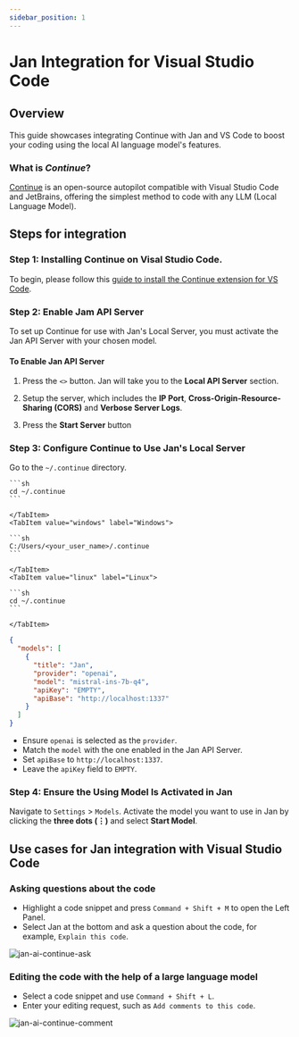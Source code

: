 ```yaml
---
sidebar_position: 1
---
```



# Jan Integration for Visual Studio Code

## Overview

This guide showcases integrating Continue with Jan and VS Code to boost your coding using the local AI language model's features.

### What is *Continue*?

[Continue](https://continue.dev/docs/intro) is an open-source autopilot compatible with Visual Studio Code and JetBrains, offering the simplest method to code with any LLM (Local Language Model).

## Steps for integration

### Step 1: Installing Continue on Visal Studio Code.

To begin, please follow this [guide to install the Continue extension for VS Code](https://continue.dev/docs/quickstart).

### Step 2: Enable Jam API Server

To set up Continue for use with Jan's Local Server, you must activate the Jan API Server with your chosen model. 

#### To Enable Jan API Server

1. Press the `<>` button. Jan will take you to the **Local API Server** section.

2. Setup the server, which includes the **IP Port**, **Cross-Origin-Resource-Sharing (CORS)** and **Verbose Server Logs**.

3. Press the **Start Server** button

### Step 3: Configure Continue to Use Jan's Local Server

Go to the `~/.continue` directory.

<Tabs>
    <TabItem value="mac" label="Mac" default>

    ```sh
    cd ~/.continue
    ```

    </TabItem>
    <TabItem value="windows" label="Windows">

    ```sh
    C:/Users/<your_user_name>/.continue
    ```
    
    </TabItem>
    <TabItem value="linux" label="Linux">

    ```sh
    cd ~/.continue
    ```

    </TabItem>
</Tabs>

```json title="~/.continue/config.json"
{
  "models": [
    {
      "title": "Jan",
      "provider": "openai",
      "model": "mistral-ins-7b-q4",
      "apiKey": "EMPTY",
      "apiBase": "http://localhost:1337"
    }
  ]
}
```

 - Ensure `openai` is selected as the `provider`.
 - Match the `model` with the one enabled in the Jan API Server.
 - Set `apiBase` to `http://localhost:1337`.
 - Leave the `apiKey` field to `EMPTY`.

### Step 4: Ensure the Using Model Is Activated in Jan

Navigate to `Settings` > `Models`. Activate the model you want to use in Jan by clicking the **three dots (⋮)** and select **Start Model**.

## Use cases for Jan integration with Visual Studio Code

### Asking questions about the code

 - Highlight a code snippet and press `Command + Shift + M` to open the Left Panel.
 - Select Jan at the bottom and ask a question about the code, for example, `Explain this code`.

<div class="text--center"> 
    <img src={continue_ask} width={600} alt="jan-ai-continue-ask" />
</div>

 ### Editing the code with the help of a large language model

 - Select a code snippet and use `Command + Shift + L`.
 - Enter your editing request, such as `Add comments to this code`.
 
<div class="text--center"> 
    <img src={continue_comment} width={600} alt="jan-ai-continue-comment" />
</div>